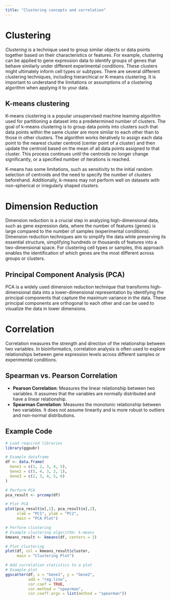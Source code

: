 ```yaml
---
title: "Clustering concepts and correlation"
---
```


# Clustering

*Clustering* is a technique used to group similar objects or data points together based on their characteristics or features. For example, clustering can be applied to gene expression data to identify groups of genes that behave similarly under different experimental conditions. These clusters might ultimately inform cell types or subtypes. There are several different clustering techniques, including hierarchical or K-means clustering. It is important to understand the limitations or assumptions of a clustering algorithm when applying it to your data.

## K-means clustering

K-means clustering is a popular unsupervised machine learning algorithm used for partitioning a dataset into a predetermined number of clusters. The goal of k-means clustering is to group data points into clusters such that data points within the same cluster are more similar to each other than to those in other clusters. The algorithm works iteratively to assign each data point to the nearest cluster centroid (center point of a cluster) and then update the centroid based on the mean of all data points assigned to that cluster. This process continues until the centroids no longer change significantly, or a specified number of iterations is reached.

K-means has some limitations, such as sensitivity to the initial random selection of centroids and the need to specify the number of clusters beforehand. Additionally, k-means may not perform well on datasets with non-spherical or irregularly shaped clusters.

# Dimension Reduction

Dimension reduction is a crucial step in analyzing high-dimensional data, such as gene expression data, where the number of features (genes) is large compared to the number of samples (experimental conditions). Dimension reduction techniques aim to simplify the data while preserving its essential structure, simplifying hundreds or thousands of features into a two-dimensional space. For clustering cell types or samples, this approach enables the identification of which genes are the most different across groups or clusters.

## Principal Component Analysis (PCA)

PCA is a widely used dimension reduction technique that transforms high-dimensional data into a lower-dimensional representation by identifying the principal components that capture the maximum variance in the data. These principal components are orthogonal to each other and can be used to visualize the data in lower dimensions.

# Correlation

Correlation measures the strength and direction of the relationship between two variables. In bioinformatics, correlation analysis is often used to explore relationships between gene expression levels across different samples or experimental conditions.

## Spearman vs. Pearson Correlation

- **Pearson Correlation**: Measures the linear relationship between two variables. It assumes that the variables are normally distributed and have a linear relationship.
- **Spearman Correlation**: Measures the monotonic relationship between two variables. It does not assume linearity and is more robust to outliers and non-normal distributions.

## Example Code

```R
# Load required libraries
library(ggpubr)

# Example dataframe
df <- data.frame(
  Gene1 = c(1, 2, 3, 4, 5),
  Gene2 = c(5, 4, 3, 2, 1),
  Gene3 = c(2, 3, 4, 5, 6)
)

# Perform PCA
pca_result <- prcomp(df)

# Plot PCA
plot(pca_result$x[,1], pca_result$x[,2], 
     xlab = "PC1", ylab = "PC2", 
     main = "PCA Plot")

# Perform clustering
# Example clustering algorithm: k-means
kmeans_result <- kmeans(df, centers = 2)

# Plot clustering
plot(df, col = kmeans_result$cluster, 
     main = "Clustering Plot")

# Add correlation statistics to a plot
# Example plot
ggscatter(df, x = "Gene1", y = "Gene2", 
          add = "reg.line", 
          cor.coef = TRUE, 
          cor.method = "spearman", 
          cor.coeff.args = list(method = "spearman"))
```


